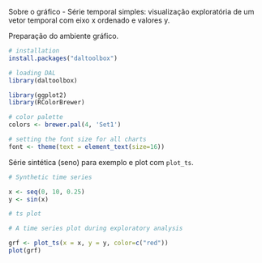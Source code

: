 Sobre o gráfico
- Série temporal simples: visualização exploratória de um vetor temporal com eixo x ordenado e valores y.

Preparação do ambiente gráfico.
```r
# installation 
install.packages("daltoolbox")

# loading DAL
library(daltoolbox) 
```

```r
library(ggplot2)
library(RColorBrewer)

# color palette
colors <- brewer.pal(4, 'Set1')

# setting the font size for all charts
font <- theme(text = element_text(size=16))
```

Série sintética (seno) para exemplo e plot com `plot_ts`.
```r
# Synthetic time series

x <- seq(0, 10, 0.25)
y <- sin(x)
```

```r
# ts plot

# A time series plot during exploratory analysis

grf <- plot_ts(x = x, y = y, color=c("red"))
plot(grf)
```
